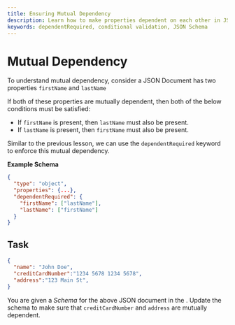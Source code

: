 ```yaml
---
title: Ensuring Mutual Dependency
description: Learn how to make properties dependent on each other in JSON Schema using dependentRequired keyword.
keywords: dependentRequired, conditional validation, JSON Schema
---
```



# Mutual Dependency
To understand mutual dependency, consider a JSON Document has two properties `firstName` and `lastName` 


If both of these properties are mutually dependent, then both of the below conditions must be satisfied:

- If `firstName` is present, then `lastName` must also be present.
- If `lastName` is present, then `firstName` must also be present.

Similar to the previous lesson, we can use the `dependentRequired` keyword to enforce this mutual dependency.

**Example Schema**

```json highlightLineStart={12} highlightLineEnd={13}
{
  "type": "object",
  "properties": {...},
  "dependentRequired": {
    "firstName": ["lastName"],
    "lastName": ["firstName"]
  }
}
```

## Task 

```json 
{
  "name": "John Doe",
  "creditCardNumber":"1234 5678 1234 5678",
  "address":"123 Main St",
}
```

You are given a *Schema* for the above JSON document in the <SideEditorLink/>. Update the schema to make sure that `creditCardNumber` and `address` are mutually dependent.